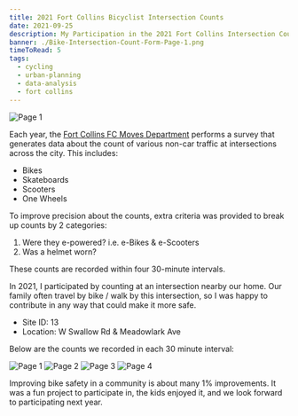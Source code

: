 ```yaml
---
title: 2021 Fort Collins Bicyclist Intersection Counts
date: 2021-09-25
description: My Participation in the 2021 Fort Collins Intersection Counts
banner: ./Bike-Intersection-Count-Form-Page-1.png
timeToRead: 5
tags:
  - cycling
  - urban-planning
  - data-analysis
  - fort collins
---
```


![Page 1](./Bike-Intersection-Count-Form-Page-1.png "Page 1")

Each year, the
[Fort Collins FC Moves Department](https://www.fcgov.com/fcmoves/) performs a
survey that generates data about the count of various non-car traffic at
intersections across the city. This includes:

- Bikes
- Skateboards
- Scooters
- One Wheels

To improve precision about the counts, extra criteria was provided to break up
counts by 2 categories:

1. Were they e-powered? i.e. e-Bikes & e-Scooters
2. Was a helmet worn?

These counts are recorded within four 30-minute intervals.

In 2021, I participated by counting at an intersection nearby our home. Our
family often travel by bike / walk by this intersection, so I was happy to
contribute in any way that could make it more safe.

- Site ID: 13
- Location: W Swallow Rd & Meadowlark Ave

Below are the counts we recorded in each 30 minute interval:

![Page 1](./Bike-Intersection-Count-Form-Page-1.png "Page 1")
![Page 2](./Bike-Intersection-Count-Form-Page-2.png "Page 2")
![Page 3](./Bike-Intersection-Count-Form-Page-3.png "Page 3")
![Page 4](./Bike-Intersection-Count-Form-Page-4.png "Page 4")

Improving bike safety in a community is about many 1% improvements. It was a fun
project to participate in, the kids enjoyed it, and we look forward to
participating next year.
